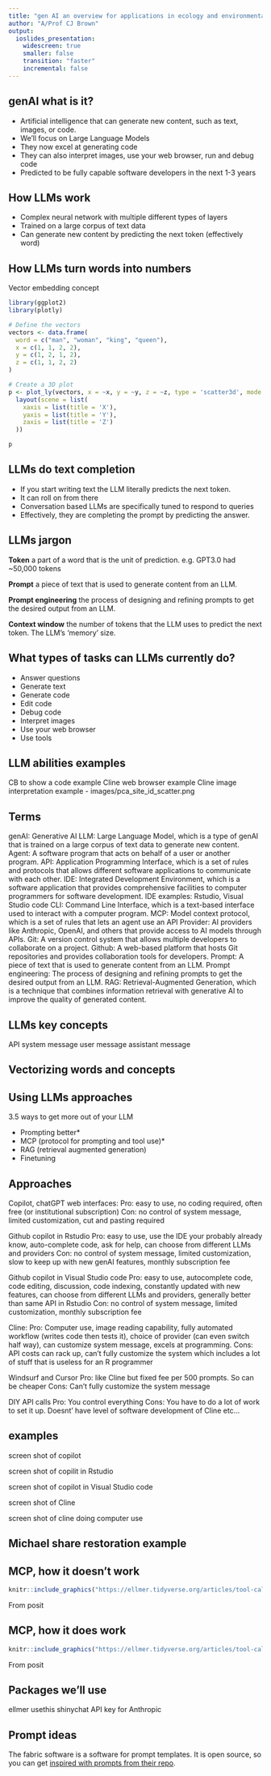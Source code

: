 ```yaml
---
title: "gen AI an overview for applications in ecology and environmental sciences"
author: "A/Prof CJ Brown"
output: 
  ioslides_presentation:
    widescreen: true
    smaller: false
    transition: "faster"
    incremental: false
---
```



## genAI what is it? 

- Artificial intelligence that can generate new content, such as text, images, or code.
- We'll focus on Large Language Models 
- They now excel at generating code
- They can also interpret images, use your web browser, run and debug code
- Predicted to be fully capable software developers in the next 1-3 years

## How LLMs work

- Complex neural network with multiple different types of layers
- Trained on a large corpus of text data
- Can generate new content by predicting the next token (effectively word)

## How LLMs turn words into numbers

Vector embedding concept 

```r
library(ggplot2)
library(plotly)

# Define the vectors
vectors <- data.frame(
  word = c("man", "woman", "king", "queen"),
  x = c(1, 1, 2, 2),
  y = c(1, 2, 1, 2),
  z = c(1, 1, 2, 2)
)

# Create a 3D plot
p <- plot_ly(vectors, x = ~x, y = ~y, z = ~z, type = 'scatter3d', mode = 'markers+text', text = ~word, textposition = 'top center') %>%
  layout(scene = list(
    xaxis = list(title = 'X'),
    yaxis = list(title = 'Y'),
    zaxis = list(title = 'Z')
  ))

p
```

## LLMs do text completion

- If you start writing text the LLM literally predicts the next token. 
- It can roll on from there
- Conversation based LLMs are specifically tuned to respond to queries
- Effectively, they are completing the prompt by predicting the answer. 

## LLMs jargon

**Token** a part of a word that is the unit of prediction. 
e.g. GPT3.0 had ~50,000 tokens

**Prompt** a piece of text that is used to generate content from an LLM.

**Prompt engineering** the process of designing and refining prompts to get the desired output from an LLM.

**Context window** the number of tokens that the LLM uses to predict the next token. The LLM's 'memory' size. 

## What types of tasks can LLMs currently do? 

- Answer questions
- Generate text
- Generate code
- Edit code
- Debug code
- Interpret images
- Use your web browser
- Use tools 

## LLM abilities examples 

CB to show a code example
Cline web browser example
Cline image interpretation example - images/pca_site_id_scatter.png


## Terms

genAI: Generative AI
LLM: Large Language Model, which is a type of genAI that is trained on a large corpus of text data to generate new content.
Agent: A software program that acts on behalf of a user or another program.
API: Application Programming Interface, which is a set of rules and protocols that allows different software applications to communicate with each other.
IDE: Integrated Development Environment, which is a software application that provides comprehensive facilities to computer programmers for software development. 
IDE examples: Rstudio, Visual Studio code
CLI: Command Line Interface, which is a text-based interface used to interact with a computer program.
MCP: Model context protocol, which is a set of rules that lets an agent use an API
Provider: AI providers like Anthropic, OpenAI, and others that provide access to AI models through APIs.
Git: A version control system that allows multiple developers to collaborate on a project.
Github: A web-based platform that hosts Git repositories and provides collaboration tools for developers.
Prompt: A piece of text that is used to generate content from an LLM.
Prompt engineering: The process of designing and refining prompts to get the desired output from an LLM.
RAG: Retrieval-Augmented Generation, which is a technique that combines information retrieval with generative AI to improve the quality of generated content.

## LLMs key concepts

API
system message
user message
assistant message

## Vectorizing words and concepts 



## Using LLMs approaches

3.5 ways to get more out of your LLM

- Prompting better* 
- MCP (protocol for prompting and tool use)* 
- RAG (retrieval augmented generation)
- Finetuning 


## Approaches

Copilot, chatGPT web interfaces: 
Pro: easy to use, no coding required, often free (or institutional subscription)
Con: no control of system message, limited customization, cut and pasting required

Github copilot in Rstudio
Pro: easy to use, use the IDE your probably already know, auto-complete code, ask for help, can choose from different LLMs and providers
Con: no control of system message, limited customization, slow to keep up with new genAI features, monthly subscription fee

Github copilot in Visual Studio code
Pro: easy to use, autocomplete code, code editing, discussion, code indexing, constantly updated with new features, can choose from different LLMs and providers, generally better than same API in Rstudio
Con: no control of system message, limited customization, monthly subscription fee

Cline: 
Pro: Computer use, image reading capability, fully automated workflow (writes code then tests it), choice of provider (can even switch half way), can customize system message, excels at programming. 
Cons: API costs can rack up, can't fully customize the system which includes a lot of stuff that is useless for an R programmer

Windsurf and Cursor
Pro: like Cline but fixed fee per 500 prompts. So can be cheaper
Cons: Can't fully customize the system message

DIY API calls
Pro: You control everything
Cons: You have to do a lot of work to set it up. Doesnt' have level of software development of Cline etc...

## examples

screen shot of copilot

screen shot of copilit in Rstudio

screen shot of copilot in Visual Studio code

screen shot of Cline

screen shot of cline doing computer use 

## Michael share restoration example 



## MCP, how it doesn't work

```r
knitr::include_graphics("https://ellmer.tidyverse.org/articles/tool-calling-wrong.svg")
```
From posit

## MCP, how it does work

```r
knitr::include_graphics("https://ellmer.tidyverse.org/articles/tool-calling-right.svg")
```
From posit

## Packages we'll use

ellmer
usethis
shinychat
API key for Anthropic

## Prompt ideas

The fabric software is a software for prompt templates. It is open source, so you can 
get [inspired with prompts from their repo](https://github.com/danielmiessler/fabric/tree/main/patterns).

